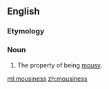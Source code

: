 ==English==

===Etymology===
{{suffix|en|mousy|ness}}

===Noun===
{{en-noun|-}}

# The property of being [[mousy]].

[[ml:mousiness]]
[[zh:mousiness]]